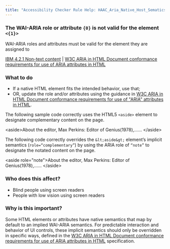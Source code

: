 ```yaml
---
title: "Accessibility Checker Rule Help: HAAC_Aria_Native_Host_Sematics"
---
```


<div className="toolHelp">
<Row>
<Column colLg={11} colMd={5} colSm={4} className="toolMain">

<div id="locLevel"></div>

### The WAI-ARIA role or attribute `{0}` is not valid for the element `<{1}>` 
WAI-ARIA roles and attributes must be valid for the element they are assigned to

[IBM 4.2.1 Non-text content](https://www.ibm.com/able/guidelines/ci162/name_role_value.html) | [W3C ARIA in HTML Document conformance requirements for use of ARIA attributes in HTML](https://www.w3.org/TR/html-aria/#docconformance)

<div id="locSnippet"></div>

### What to do

* If a native HTML element fits the intended behavior, use that;
* OR, update the role and/or attributes using the guidance in [W3C ARIA in HTML Document conformance requirements for use of "ARIA" attributes in HTML](https://www.w3.org/TR/html-aria/#docconformance).

The following sample code correctly uses the HTML5 `<aside>` element to designate complementary content on the page.

<CodeSnippet type="single" light={true}>&lt;aside&gt;About the editor, Max Perkins: Editor of Genius(1978),…… &lt;/aside&gt; </CodeSnippet>
        
The following code correctly overrides the `&lt;aside&gt;` element’s implicit semantics (`role=“complementary”`) by using the ARIA role of `“note”` to designate the notated content on the page.
    
<CodeSnippet type="single" light={true}>&lt;aside role="note"&gt;About the editor, Max Perkins: Editor of Genius(1978),…… &lt;/aside&gt; </CodeSnippet>

</Column>
<Column colLg={5} colMd={3} colSm={4} className="toolLeft">

### Who does this affect?

* Blind people using screen readers
* People with low vision using screen readers

### Why is this important?

Some HTML elements or attributes have native semantics that map by default to an implied WAI-ARIA semantics. For predictable interaction and behavior of UI controls, these implicit semantics should only be overridden in specific ways, defined in the [W3C ARIA in HTML Document conformance requirements for use of ARIA attributes in HTML](https://www.w3.org/TR/html-aria/#docconformance) specification.  

</Column>
</Row>
</div>

